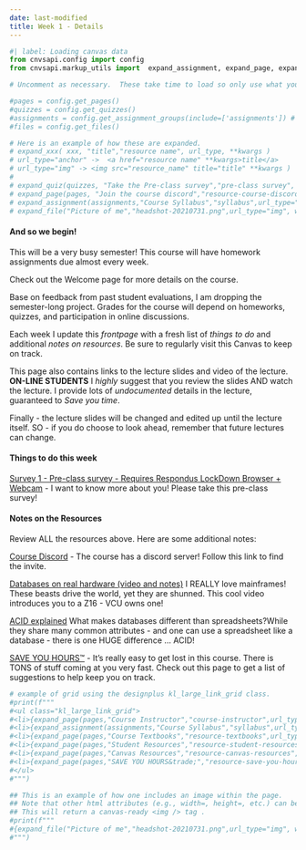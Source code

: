 ```yaml
---
date: last-modified
title: Week 1 - Details
---
```


```python
#| label: Loading canvas data
from cnvsapi.config import config
from cnvsapi.markup_utils import  expand_assignment, expand_page, expand_quiz, expand_file

# Uncomment as necessary.  These take time to load so only use what you need.

#pages = config.get_pages()
#quizzes = config.get_quizzes()
#assignments = config.get_assignment_groups(include=['assignments']) # from Canvas
#files = config.get_files()

# Here is an example of how these are expanded.
# expand_xxx( xxx, "title","resource name", url_type, **kwargs )
# url_type="anchor" ->  <a href="resource name" **kwargs>title</a>
# url_type="img" -> <img src="resource_name" title="title" **kwargs )
#
# expand_quiz(quizzes, "Take the Pre-class survey","pre-class survey", url_type="anchor", target="_blank")
# expand_page(pages, "Join the course discord","resource-course-discord", url_type="anchor", target="_blank")
# expand_assignment(assignments,"Course Syllabus","syllabus",url_type="anchor")
# expand_file("Picture of me","headshot-20210731.png",url_type="img", width="200px")

```

#### And so we begin!

This will be a very busy semester!  This course will have homework assignments due almost every week.

Check out the Welcome page for more details on the course.

Base on feedback from past student evaluations, I am dropping the semester-long project.  Grades for the 
course will depend on homeworks, quizzes, and participation in online discussions.

Each week I update this *frontpage* with a fresh list of *things to do* and additional *notes on resources*.  Be 
sure to regularly visit this Canvas to keep on track.

This page also contains links to the lecture slides and video of the lecture. **ON-LINE STUDENTS** I *highly* suggest
that you review the slides AND watch the lecture.  I provide lots of *undocumented* details in the lecture,
guaranteed to *Save you time*.

Finally - the lecture slides will be changed and edited up until the lecture itself.  SO - if you do choose to look
ahead, remember that future lectures can change.

<!-- deliverables-block-begin -->
#### Things to do this week


[Survey 1 - Pre-class survey - Requires Respondus LockDown Browser + Webcam](https://virginiacommonwealth.instructure.com/courses/122236/assignments/1241131) - I want to know more about you!  Please take this pre-class survey!

<!-- deliverables-block-end -->

<!-- resources-block-begin -->
#### Notes on the Resources

Review ALL the resources above. Here are some additional notes:
    
[Course Discord](https://virginiacommonwealth.instructure.com/courses/122236/pages/resource-course-discord) - The course has a discord server!  Follow this link to find the invite.


[Databases on real hardware (video and notes)](https://virginiacommonwealth.instructure.com/courses/122236/pages/resource-week-1-databases-on-real-hardware-video-and-notes) I REALLY love mainframes!  These beasts drive the world, yet they are shunned. This cool video introduces you to a Z16 - VCU owns one!


[ACID explained](https://virginiacommonwealth.instructure.com/courses/122236/pages/resource-week-1-acid-explained) What makes databases different than spreadsheets?While they share many common attributes - and one can use a spreadsheet like a database - there is one HUGE difference ... ACID!


[SAVE YOU HOURS™](https://virginiacommonwealth.instructure.com/courses/122236/pages/resource-save-you-hours) - It's really easy to get lost in this course.  There is TONS of stuff coming at you very fast.  Check out this page to get a list of suggestions to help keep you on track.

<!-- resources-block-end -->



```python
# example of grid using the designplus kl_large_link_grid class.
#print(f"""
#<ul class="kl_large_link_grid">
#<li>{expand_page(pages,"Course Instructor","course-instructor",url_type="anchor")}</li>
#<li>{expand_assignment(assignments,"Course Syllabus","syllabus",url_type="anchor")}</li>
#<li>{expand_page(pages,"Course Textbooks","resource-textbooks",url_type="anchor")}</li>
#<li>{expand_page(pages,"Student Resources","resource-student-resources",url_type="anchor")}</li>
#<li>{expand_page(pages,"Canvas Resources","resource-canvas-resources",url_type="anchor")}</li>
#<li>{expand_page(pages,"SAVE YOU HOURS&trade;","resource-save-you-hours",url_type="anchor")}</li>
#</ul>
#""")
```

```python
## This is an example of how one includes an image within the page.
## Note that other html attributes (e.g., width=, height=, etc.) can be added
## This will return a canvas-ready <img /> tag .
#print(f"""
#{expand_file("Picture of me","headshot-20210731.png",url_type="img", width="200px")}
#""")
```